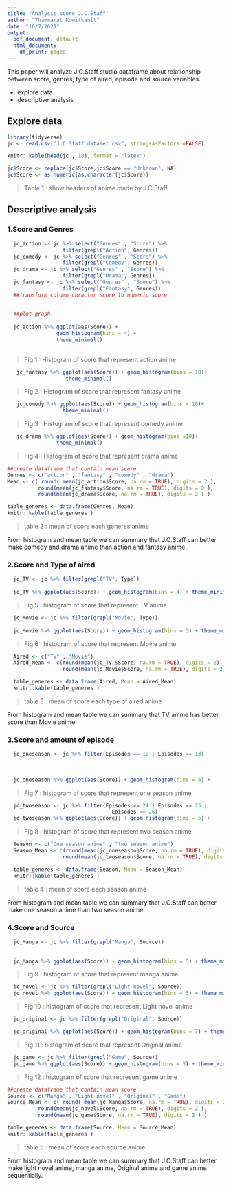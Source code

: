 ---
title: "Analysis score J.C.Staff"
author: "Thammarat Kowitkanit"
date: "10/7/2021"
output:
  pdf_document: default
  html_document:
    df_print: paged
---

This paper will analyze J.C.Staff studio dataframe about relationship between score, genres, type of aired, episode and source variables.

- explore data
- descriptive analysis


## Explore data
```{r echo=FALSE ,warning=FALSE,message=FALSE}
library(tidyverse)
jc <- read.csv("J.C.Staff dataset.csv", stringsAsFactors =FALSE)

knitr::kable(head(jc , 10), format = "latex")

jc$Score <- replace(jc$Score,jc$Score == "Unknown", NA)
jc$Score <- as.numeric(as.character(jc$Score))
```


> Table 1 : show headers of anime made by J.C.Staff

## Descriptive analysis

### 1.Score and Genres

```{r echo=FALSE ,warning=FALSE,message=FALSE}
  
 
  jc_action <- jc %>% select("Genres" , "Score") %>%
                  filter(grepl("Action", Genres))
  jc_comedy <- jc %>% select("Genres" , "Score") %>%
                  filter(grepl("Comedy", Genres))
  jc_drama <- jc %>% select("Genres" , "Score") %>%
                  filter(grepl("Drama", Genres))
  jc_fantasy <- jc %>% select("Genres" , "Score") %>%
                  filter(grepl("Fantasy", Genres))
  ##transform column chracter score to numeric score
  
  
  ##plot graph
  
  jc_action %>% ggplot(aes(Score)) + 
                geom_histogram(bins = 4) +
                theme_minimal()
  
```

> Fig 1 : Histogram of score that represent action anime 

```{r echo=FALSE ,warning=FALSE,message=FALSE}

   jc_fantasy %>% ggplot(aes(Score)) + geom_histogram(bins = 10)+
                   theme_minimal()
```

> Fig 2 : Histogram of score that represent fantasy anime 

```{r echo=FALSE ,warning=FALSE,message=FALSE}

   jc_comedy %>% ggplot(aes(Score)) + geom_histogram(bins = 10)+
                  theme_minimal()

```

> Fig 3 : Histogram of score that represent comedy anime 

```{r echo=FALSE ,warning=FALSE,message=FALSE}

   jc_drama %>% ggplot(aes(Score)) + geom_histogram(bins =10)+
                theme_minimal()

```

> Fig 4 : Histogram of score that represent drama anime 


```{r echo=FALSE ,warning=FALSE,message=FALSE}
##create dataframe that contain mean score
Genres <- c("action" , "fantasy" , "comedy" , "drama")
Mean <- c( round( mean(jc_action$Score, na.rm = TRUE), digits = 2 ), 
          round(mean(jc_fantasy$Score, na.rm = TRUE), digits = 2 ),                      round(mean(jc_comedy$Score, na.rm = TRUE), digits = 2 ), 
          round(mean(jc_drama$Score, na.rm = TRUE), digits = 2 ) )

table_generes <- data.frame(Genres, Mean)
knitr::kable(table_generes )

```

> table 2 : mean of score each generes anime

From histogram and mean table we can summary that J.C.Staff can better make comedy and drama anime than action and fantasy anime. 

### 2.Score and Type of aired

```{r echo=FALSE ,warning=FALSE,message=FALSE}
  jc_TV <- jc %>% filter(grepl("TV", Type))
  
  jc_TV %>% ggplot(aes(Score)) + geom_histogram(bins = 4) + theme_minimal()

```

> Fig 5 : histogram of score that represent TV anime

```{r echo=FALSE ,warning=FALSE,message=FALSE}
  jc_Movie <- jc %>% filter(grepl("Movie", Type))
  
  jc_Movie %>% ggplot(aes(Score)) + geom_histogram(bins = 5) + theme_minimal()

```

> Fig 6 : histogram of score that represent Movie anime

```{r echo=FALSE ,warning=FALSE,message=FALSE}
  Aired <- c("TV" , "Movie")
  Aired_Mean <- c(round(mean(jc_TV $Score, na.rm = TRUE), digits = 2), 
                  round(mean(jc_Movie$Score, na.rm = TRUE), digits = 2) )

  table_generes <- data.frame(Aired, Mean = Aired_Mean)
  knitr::kable(table_generes )

```

> table 3 : mean of score each type of aired anime

From histogram and mean table we can summary that TV anime has better score than Movie anime. 

### 3.Score and amount of episode

```{r echo=FALSE ,warning=FALSE,message=FALSE}
  jc_oneseason <- jc %>% filter(Episodes == 12 | Episodes == 13)
  
  
  
  jc_oneseason %>% ggplot(aes(Score)) + geom_histogram(bins = 4) +                                theme_minimal()

```

> Fig 7 : histogram of score that represent one season anime

```{r echo=FALSE ,warning=FALSE,message=FALSE}
  jc_twoseason <- jc %>% filter(Episodes == 24 | Episodes == 25 | 
                                  Episodes == 26)
  jc_twoseason %>% ggplot(aes(Score)) + geom_histogram(bins = 5) +                                theme_minimal()

```

> Fig 8 : histogram of score that represent two season anime

```{r echo=FALSE ,warning=FALSE,message=FALSE}
  Season <- c("One season anime" , "two season anime")
  Season_Mean <- c(round(mean(jc_oneseason$Score, na.rm = TRUE), digits = 2), 
                  round(mean(jc_twoseason$Score, na.rm = TRUE), digits = 2) )

  table_generes <- data.frame(Season, Mean = Season_Mean)
  knitr::kable(table_generes )

```

> table 4 : mean of score each season anime

From histogram and mean table we can summary that J.C.Staff can better make one season anime than two season anime.

### 4.Score and Source


```{r echo=FALSE ,warning=FALSE,message=FALSE}
  jc_Manga <- jc %>% filter(grepl("Manga", Source))
  
  
  jc_Manga %>% ggplot(aes(Score)) + geom_histogram(bins = 5) + theme_minimal()

```

> Fig 9 : histogram of score that represent manga anime

```{r echo=FALSE ,warning=FALSE,message=FALSE}
  jc_novel <- jc %>% filter(grepl("Light novel", Source))
  jc_novel %>% ggplot(aes(Score)) + geom_histogram(bins = 5) + theme_minimal()

```

> Fig 10 : histogram of score that represent Light novel anime

```{r echo=FALSE ,warning=FALSE,message=FALSE}
  jc_original <- jc %>% filter(grepl("Original", Source))

  jc_original %>% ggplot(aes(Score)) + geom_histogram(bins = 7) + theme_minimal()

```

> Fig 11 : histogram of score that represent Original anime

```{r echo=FALSE ,warning=FALSE,message=FALSE}
  jc_game <- jc %>% filter(grepl("Game", Source))
  jc_game %>% ggplot(aes(Score)) + geom_histogram(bins = 5) + theme_minimal()

```

> Fig 12 : histogram of score that represent game anime

```{r echo=FALSE ,warning=FALSE,message=FALSE}
##create dataframe that contain mean score
Source <- c("Manga" , "Light novel" , "Original" , "Game")
Source_Mean <- c( round( mean(jc_Manga$Score, na.rm = TRUE), digits = 2 ), 
          round(mean(jc_novel$Score, na.rm = TRUE), digits = 2 ),                      round(mean(jc_original$Score, na.rm = TRUE), digits = 2 ), 
          round(mean(jc_game$Score, na.rm = TRUE), digits = 2 ) )

table_generes <- data.frame(Source, Mean = Source_Mean)
knitr::kable(table_generes )

```


> table 5 : mean of score each source anime

From histogram and mean table we can summary that J.C.Staff can better make light novel anime, manga anime, Original anime and game anime sequentially.
